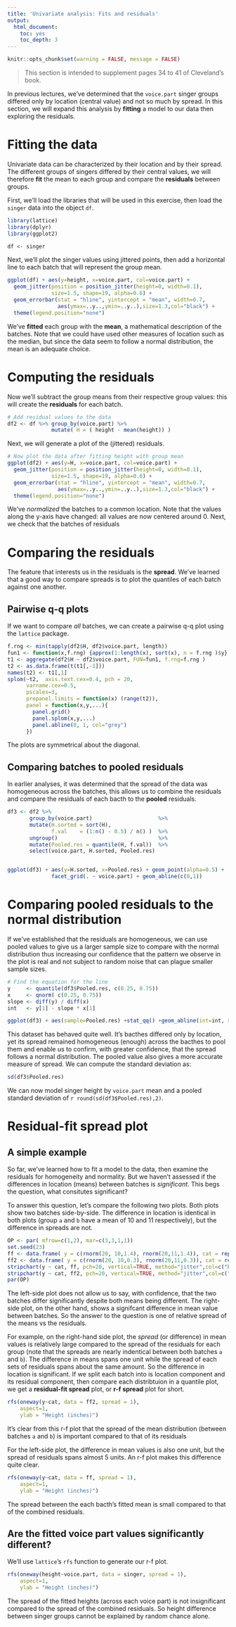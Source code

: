 ```yaml
---
title: 'Univariate analysis: Fits and residuals'
output:
  html_document:
    toc: yes
    toc_depth: 3
---
```

```r
knitr::opts_chunk$set(warning = FALSE, message = FALSE)
```

> This section is intended to supplement pages 34 to 41 of Cleveland's book.

In previous lectures, we've determined that the `voice.part` singer groups differed only by location (central value) and not so much by spread. In this section, we will expand this analysis by  **fitting** a model to our data then exploring the residuals.

# Fitting the data

Univariate data can be characterized by their location and by their spread. The different groups of singers differed by their central values, we will therefore **fit** the mean to each group and compare the **residuals** between groups.

First, we'll load the libraries that will be used in this exercise, then load the `singer` data into the object `df`.

```r
library(lattice)
library(dplyr)
library(ggplot2)

df <- singer
```


Next, we'll plot the singer values using jittered points, then add a horizontal line to each batch that will represent the group mean.

```r
ggplot(df) + aes(y=height, x=voice.part, col=voice.part) + 
  geom_jitter(position = position_jitter(height=0, width=0.1),
              size=1.5, shape=19, alpha=0.6) +
  geom_errorbar(stat = "hline", yintercept = "mean", width=0.7, 
                aes(ymax=..y..,ymin=..y..),size=1.3,col="black") +
  theme(legend.position="none")
```

We've **fitted** each group with the **mean**, a mathematical description of the batches. Note that we could have used other measures of location such as the median, but since the data seem to follow a normal distribution, the mean is an adequate choice.

# Computing the residuals

Now we'll subtract the group means from their respective group values: this will create the **residuals** for each batch.

```r
# Add residual values to the data
df2 <- df %>% group_by(voice.part) %>%
              mutate( H = ( height - mean(height)) ) 
```

Next, we will generate a plot of the (jittered) residuals.

```r
# Now plot the data after fitting height with group mean
ggplot(df2) + aes(y=H, x=voice.part, col=voice.part) + 
  geom_jitter(position = position_jitter(height=0, width=0.1),
              size=1.5, shape=19, alpha=0.6) +
  geom_errorbar(stat = "hline", yintercept = "mean", width=0.7, 
                aes(ymax=..y..,ymin=..y..),size=1.3,col="black") +
  theme(legend.position="none")
```

We've *normalized* the batches to a common location. Note that the values along the y-axis have changed: all values are now centered around $0$. Next, we check that the batches of residuals 

# Comparing the residuals

The feature that interests us in the residuals is the **spread**. We've learned that a good way to compare spreads is to plot the quantiles of each batch against one another. 

## Pairwise q-q plots

If we want to compare *all* batches, we can create a pairwise q-q plot using the `lattice` package.

```r
f.rng <- min(tapply(df2$H, df2$voice.part, length))
fun1 <- function(x,f.rng) {approx(1:length(x), sort(x), n = f.rng )$y}
t1 <- aggregate(df2$H ~ df2$voice.part, FUN=fun1, f.rng=f.rng )
t2 <- as.data.frame(t(t1[,-1]))
names(t2) <- t1[,1]
splom(~t2,  axis.text.cex=0.4, pch = 20,
      varname.cex=0.5,
      pscales=3,
      prepanel.limits = function(x) (range(t2)), 
      panel = function(x,y,...){
        panel.grid()
        panel.splom(x,y,...)
        panel.abline(0, 1, col="grey")
      })
```

The plots are symmetrical about the diagonal. 

## Comparing batches to pooled residuals 

In earlier analyses, it was determined that the spread of the data was homogeneous across the batches, this allows us to combine the residuals and compare the residuals of each bacth to the **pooled** residuals.

```r

df3 <- df2 %>%
       group_by(voice.part)                     %>%
       mutate(H.sorted = sort(H),
              f.val    = (1:n() - 0.5) / n() )  %>%
       ungroup()                                %>%
       mutate(Pooled.res = quantile(H, f.val))  %>%
       select(voice.part, H.sorted, Pooled.res)


ggplot(df3) + aes(y=H.sorted, x=Pooled.res) + geom_point(alpha=0.5) + 
              facet_grid(. ~ voice.part) + geom_abline(c(0,1))

```

# Comparing pooled residuals to the normal distribution

If we've established that the residuals are homogeneous, we can use pooled values to give us a larger sample size to compare with the normal distribution thus increasing our confidence that the pattern we observe in the plot is real and not subject to random noise that can plague smaller sample sizes.

```r
# Find the equation for the line
y     <- quantile(df3$Pooled.res, c(0.25, 0.75))
x     <- qnorm( c(0.25, 0.75))        
slope <- diff(y) / diff(x)             
int   <- y[1] - slope * x[1]

ggplot(df3) + aes(sample=Pooled.res) +stat_qq() +geom_abline(int=int, slope=slope)
```

This dataset has behaved quite well. It's bacthes differed only by location, yet its spread remained homogeneous (enough) across the bacthes  to pool them and enable us to confirm, with greater confidence, that the spread follows a normal distribution. The pooled value also gives a more accurate measure of spread. We can compute the standard deviation as:

```r
sd(df3$Pooled.res)
```

We can now model singer height by `voice.part` mean and a pooled standard deviation of `r round(sd(df3$Pooled.res),2)`.

# Residual-fit spread plot

## A simple example 

So far, we've learned how to fit a model to the data, then examine the residuals for homogeneity and normality. But we haven't assessed if the differences in location (means) between batches is *significant*. This begs the question, what consitutes significant?

To answer this question, let's compare the following two plots. Both plots show two batches side-by-side. The difference in location is identical in both plots (group `a` and `b` have a mean of 10 and 11 respectively), but the difference in spreads are not.

```r
OP <- par( mfrow=c(1,2), mar=c(3,3,1,1))
set.seed(23)
ff <- data.frame( y = c(rnorm(20, 10,1.4), rnorm(20,11,1.4)), cat = rep(c("a","b"),each=20))
ff2 <- data.frame( y = c(rnorm(20, 10,0.3), rnorm(20,11,0.3)), cat = rep(c("a","b"),each=20))
stripchart(y ~ cat, ff, pch=20, vertical=TRUE, method="jitter",col=c("blue","red") )
stripchart(y ~ cat, ff2, pch=20, vertical=TRUE, method="jitter",col=c("blue","red") )
par(OP)
```

The left-side plot does not allow us to say, with confidence, that the two batches differ significantly despite both means being different. The right-side plot, on the other hand, shows a signifcant difference in mean value between batches. So the answer to the question is one of relative spread of the means vs the residuals. 

For example, on the right-hand side plot, the *spread* (or difference) in mean values is relatively large compared to the spread of the residuals for each group (note that the spreads are nearly indentical between both batches `a` and `b`). The difference in means spans one unit while the spread of each sets of residuals spans about the same amount. So the difference in location is significant. If we split each batch into is location component and its residual component, then compare each distribtuion in a quantile plot, we get a **residual-fit spread** plot, or **r-f spread** plot for short.

```r
rfs(oneway(y~cat, data = ff2, spread = 1), 
    aspect=1, 
    ylab = "Height (inches)")
```

It's clear from this r-f plot that the spread of the mean distribution (between batches `a` and `b`) is important compared to that of its residuals

For the left-side plot, the difference in mean values is also one unit, but the spread of residuals spans almost 5 units. An r-f plot makes this difference quite clear.

```r
rfs(oneway(y~cat, data = ff, spread = 1), 
    aspect=1, 
    ylab = "Height (inches)")
```

The spread between the each bacth's fitted mean is small compared to that of the combined residuals.

## Are the fitted voice part values significantly different?

We'll use `lattice`'s `rfs` function to generate our r-f plot.

```r
rfs(oneway(height~voice.part, data = singer, spread = 1), 
    aspect=1, 
    ylab = "Height (inches)")
```

The spread of the fitted heights (across each voice part) is not insignificant compared to the spread of the combined residuals. So height difference between singer groups cannot be explained by random chance alone.
